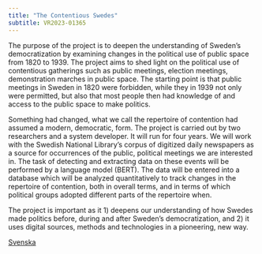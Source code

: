 ```yaml
---
title: "The Contentious Swedes"
subtitle: VR2023-01365
---
```


The purpose of the project is to deepen the understanding of Sweden's democratization by examining changes in
the political use of public space from 1820 to 1939. The project aims to shed light on the political use of
contentious gatherings such as public meetings, election meetings, demonstration marches in public space. The
starting point is that public meetings in Sweden in 1820 were forbidden, while they in 1939 not only were
permitted, but also that most people then had knowledge of and access to the public space to make politics.

Something had changed, what we call the repertoire of contention had assumed a modern, democratic, form.
The project is carried out by two researchers and a system developer. It will run for four years. We will work
with the Swedish National Library's corpus of digitized daily newspapers as a source for occurrences of the public,
political meetings we are interested in. The task of detecting and extracting data on these events will be
performed by a language model (BERT). The data will be entered into a database which will be analyzed
quantitatively to track changes in the repertoire of contention, both in overall terms, and in terms of which
political groups adopted different parts of the repertoire when.

The project is important as it 1) deepens our understanding of how Swedes made politics before, during and after
Sweden's democratization, and 2) it uses digital sources, methods and technologies in a pioneering, new way.

[Svenska](om.qmd)
